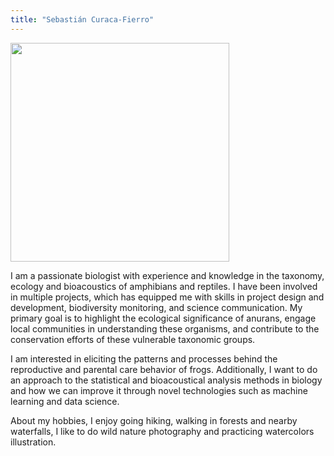 ```yaml
---
title: "Sebastián Curaca-Fierro"
---
```


![](Imagenes_para_web/Image_20231219_145608.jpeg){fig-align="center" width="350"}

I am a passionate biologist with experience and knowledge in the taxonomy, ecology and bioacoustics of amphibians and reptiles. I have been involved in multiple projects, which has equipped me with skills in project design and development, biodiversity monitoring, and science communication. My primary goal is to highlight the ecological significance of anurans, engage local communities in understanding these organisms, and contribute to the conservation efforts of these vulnerable taxonomic groups.

I am interested in eliciting the patterns and processes behind the reproductive and parental care behavior of frogs. Additionally, I want to do an approach to the statistical and bioacoustical analysis methods in biology and how we can improve it through novel technologies such as machine learning and data science.

About my hobbies, I enjoy going hiking, walking in forests and nearby waterfalls, I like to do wild nature photography and practicing watercolors illustration.
